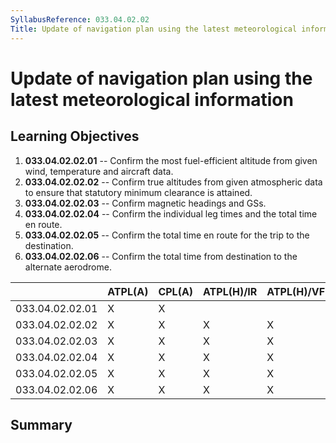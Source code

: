 ```yaml
---
SyllabusReference: 033.04.02.02
Title: Update of navigation plan using the latest meteorological information
---
```


# Update of navigation plan using the latest meteorological information

## Learning Objectives

1.  **033.04.02.02.01** -- Confirm the most fuel-efficient altitude from given
    wind, temperature and aircraft data.
2.  **033.04.02.02.02** -- Confirm true altitudes from given atmospheric data to
    ensure that statutory minimum clearance is attained.
3.  **033.04.02.02.03** -- Confirm magnetic headings and GSs.
4.  **033.04.02.02.04** -- Confirm the individual leg times and the total time
    en route.
5.  **033.04.02.02.05** -- Confirm the total time en route for the trip to the
    destination.
6.  **033.04.02.02.06** -- Confirm the total time from destination to the
    alternate aerodrome.

|                 | ATPL(A) | CPL(A) | ATPL(H)/IR | ATPL(H)/VFR | CPL(H) | IR  | CBIR(A) |
| --------------- | ------- | ------ | ---------- | ----------- | ------ | --- | ------- |
| 033.04.02.02.01 | X       | X      |            |             |        |     | X       |
| 033.04.02.02.02 | X       | X      | X          | X           | X      | X   |         |
| 033.04.02.02.03 | X       | X      | X          | X           | X      | X   | X       |
| 033.04.02.02.04 | X       | X      | X          | X           | X      | X   | X       |
| 033.04.02.02.05 | X       | X      | X          | X           | X      | X   | X       |
| 033.04.02.02.06 | X       | X      | X          | X           | X      | X   | X       |

## Summary
